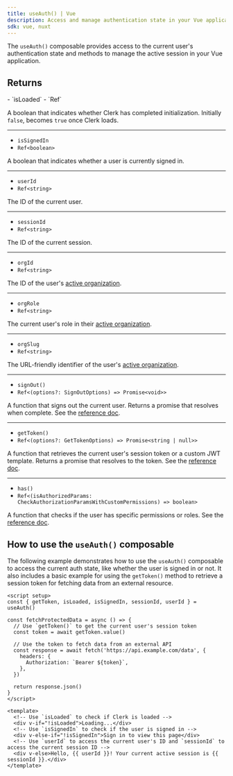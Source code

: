 ```yaml
---
title: useAuth() | Vue
description: Access and manage authentication state in your Vue application with Clerk's useAuth() composable.
sdk: vue, nuxt
---
```


The `useAuth()` composable provides access to the current user's authentication state and methods to manage the active session in your Vue application.

## Returns

<Properties>
  - `isLoaded`
  - `Ref<boolean>`

  A boolean that indicates whether Clerk has completed initialization. Initially `false`, becomes `true` once Clerk loads.

  ---

  - `isSignedIn`
  - `Ref<boolean>`

  A boolean that indicates whether a user is currently signed in.

  ---

  - `userId`
  - `Ref<string>`

  The ID of the current user.

  ---

  - `sessionId`
  - `Ref<string>`

  The ID of the current session.

  ---

  - `orgId`
  - `Ref<string>`

  The ID of the user's [active organization](!active-organization).

  ---

  - `orgRole`
  - `Ref<string>`

  The current user's role in their [active organization](!active-organization).

  ---

  - `orgSlug`
  - `Ref<string>`

  The URL-friendly identifier of the user's [active organization](!active-organization).

  ---

  - `signOut()`
  - `Ref<(options?: SignOutOptions) => Promise<void>>`

  A function that signs out the current user. Returns a promise that resolves when complete. See the [reference doc](/docs/reference/javascript/clerk#sign-out).

  ---

  - `getToken()`
  - `Ref<(options?: GetTokenOptions) => Promise<string | null>>`

  A function that retrieves the current user's session token or a custom JWT template. Returns a promise that resolves to the token. See the [reference doc](/docs/reference/javascript/session#get-token).

  ---

  - `has()`
  - `Ref<(isAuthorizedParams: CheckAuthorizationParamsWithCustomPermissions) => boolean>`

  A function that checks if the user has specific permissions or roles. See the [reference doc](/docs/reference/backend/types/auth-object#has).
</Properties>

## How to use the `useAuth()` composable

The following example demonstrates how to use the `useAuth()` composable to access the current auth state, like whether the user is signed in or not. It also includes a basic example for using the `getToken()` method to retrieve a session token for fetching data from an external resource.

```vue {{ filename: 'app/pages/protected-page.vue' }}
<script setup>
const { getToken, isLoaded, isSignedIn, sessionId, userId } = useAuth()

const fetchProtectedData = async () => {
  // Use `getToken()` to get the current user's session token
  const token = await getToken.value()

  // Use the token to fetch data from an external API
  const response = await fetch('https://api.example.com/data', {
    headers: {
      Authorization: `Bearer ${token}`,
    },
  })

  return response.json()
}
</script>

<template>
  <!-- Use `isLoaded` to check if Clerk is loaded -->
  <div v-if="!isLoaded">Loading...</div>
  <!-- Use `isSignedIn` to check if the user is signed in -->
  <div v-else-if="!isSignedIn">Sign in to view this page</div>
  <!-- Use `userId` to access the current user's ID and `sessionId` to access the current session ID -->
  <div v-else>Hello, {{ userId }}! Your current active session is {{ sessionId }}.</div>
</template>
```
